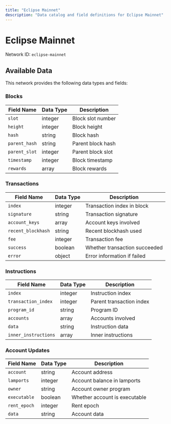 ```yaml
---
title: "Eclipse Mainnet"
description: "Data catalog and field definitions for Eclipse Mainnet"
---
```


# Eclipse Mainnet

Network ID: `eclipse-mainnet`

## Available Data

This network provides the following data types and fields:

### Blocks

| Field Name | Data Type | Description |
|------------|-----------|-------------|
| `slot` | integer | Block slot number |
| `height` | integer | Block height |
| `hash` | string | Block hash |
| `parent_hash` | string | Parent block hash |
| `parent_slot` | integer | Parent block slot |
| `timestamp` | integer | Block timestamp |
| `rewards` | array | Block rewards |

### Transactions

| Field Name | Data Type | Description |
|------------|-----------|-------------|
| `index` | integer | Transaction index in block |
| `signature` | string | Transaction signature |
| `account_keys` | array | Account keys involved |
| `recent_blockhash` | string | Recent blockhash used |
| `fee` | integer | Transaction fee |
| `success` | boolean | Whether transaction succeeded |
| `error` | object | Error information if failed |

### Instructions

| Field Name | Data Type | Description |
|------------|-----------|-------------|
| `index` | integer | Instruction index |
| `transaction_index` | integer | Parent transaction index |
| `program_id` | string | Program ID |
| `accounts` | array | Accounts involved |
| `data` | string | Instruction data |
| `inner_instructions` | array | Inner instructions |

### Account Updates

| Field Name | Data Type | Description |
|------------|-----------|-------------|
| `account` | string | Account address |
| `lamports` | integer | Account balance in lamports |
| `owner` | string | Account owner program |
| `executable` | boolean | Whether account is executable |
| `rent_epoch` | integer | Rent epoch |
| `data` | string | Account data |

